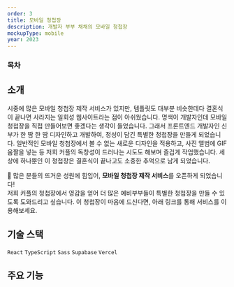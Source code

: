 ```yaml
---
order: 3
title: 모바일 청첩장
description: 개발자 부부 채채의 모바일 청첩장
mockupType: mobile
year: 2023
---
```


### 목차

## 소개

<Link url="https://wedding.chaechae.life" />

시중에 많은 모바일 청첩장 제작 서비스가 있지만, 템플릿도 대부분 비슷한데다 결혼식이 끝나면 사라지는 일회성 웹사이트라는 점이 아쉬웠습니다. 명색이 개발자인데 모바일 청첩장을 직접 만들어보면 좋겠다는 생각이 들었습니다. 그래서 프론트엔드 개발자인 신부가 한 땀 한 땀 디자인하고 개발하여, 정성이 담긴 특별한 청첩장을 만들게 되었습니다. 일반적인 모바일 청첩장에서 볼 수 없는 새로운 디자인을 적용하고, 사진 앨범에 GIF 움짤을 넣는 등 저희 커플의 독창성이 드러나는 시도도 해보며 즐겁게 작업했습니다. 세상에 하나뿐인 이 청첩장은 결혼식이 끝나고도 소중한 추억으로 남게 되었습니다.

🎉 많은 분들의 뜨거운 성원에 힘입어, **모바일 청첩장 제작 서비스**를 오픈하게 되었습니다!  
저희 커플의 청첩장에서 영감을 얻어 더 많은 예비부부들이 특별한 청첩장을 만들 수 있도록 도와드리고 싶습니다. 이 청첩장이 마음에 드신다면, 아래 링크를 통해 서비스를 이용해보세요.

<Link url="https://kmong.com/gig/552928" />

## 기술 스택

`React` `TypeScript` `Sass` `Supabase` `Vercel`

## 주요 기능
